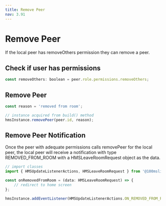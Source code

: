 ```yaml
---
title: Remove Peer
nav: 3.91
---
```


# Remove Peer

If the local peer has removeOthers permission they can remove a peer.

## Check if user has permissions

```js
const removeOthers: boolean = peer.role.permissions.removeOthers;
```

## Remove Peer

```js
const reason = 'removed from room';

// instance acquired from build() method
hmsInstance.removePeer(peer.id, reason);
```

## Remove Peer Notification

Once the peer with adequate permissions calls removePeer for the local peer, the local peer will receive a notification with type REMOVED_FROM_ROOM with a HMSLeaveRoomRequest object as the data.

```js
// import classes
import { HMSUpdateListenerActions, HMSLeaveRoomRequest } from '@100mslive/react-native-hms';

const onRemovedFromRoom = (data: HMSLeaveRoomRequest) => {
    // redirect to home screen
};

hmsInstance.addEventListener(HMSUpdateListenerActions.ON_REMOVED_FROM_ROOM, onRemovedFromRoom);
```
